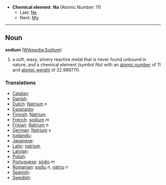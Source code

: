 *'''Chemical element''': '''Na''' (Atomic Number: 11)
**Last: [[Neon|Ne]]
**Next: [[Magnesium|Mg]]
----
== Noun ==
'''sodium''' ([[en:Sodium|Wikipedia:Sodium]])

# a soft, waxy, silvery reactive metal that is never found unbound in nature, and a chemical element ''(symbol Na)'' with an [[atomic number]] of 11 and [[atomic weight]] of 22.989770.

===Translations===
*[[Catalan]]: [[]] 
*[[Danish]]: [[]]
*[[Dutch]]: [[Natrium]] ''n''
*[[Esperanto]]: [[]]
*[[Finnish]]: [[Natrium]]
*[[French]]: [[sodium]] ''m''
*[[Frisian]]: [[Natrium]] ''n''
*[[German]]: [[Natrium]] ''s''
*[[Icelandic]]: [[]]
*[[Japanese]]: [[]]
*[[Latin]]: [[natrium]]
*[[Latvian]]: [[]]
*[[Polish]]: [[]]
*[[Portuguese]]: [[sódio]] ''m''
*[[Romanian]]: [[sodiu]] ''n'', [[natriu]] ''n''
*[[Spanish]]: [[]] 
*[[Swedish]]: [[]]